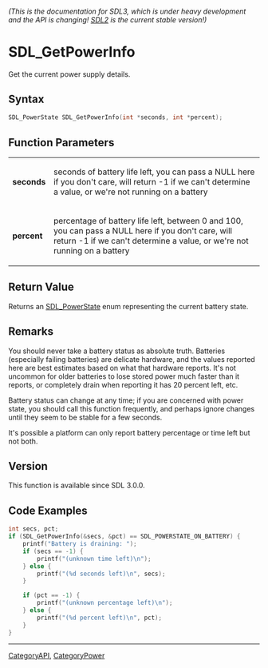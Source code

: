====== (This is the documentation for SDL3, which is under heavy development and the API is changing! [https://wiki.libsdl.org/ SDL2] is the current stable version!) ======
= SDL_GetPowerInfo =

Get the current power supply details.

== Syntax ==

<syntaxhighlight lang='c'>
SDL_PowerState SDL_GetPowerInfo(int *seconds, int *percent);
</syntaxhighlight>

== Function Parameters ==

{|
|'''seconds'''
|seconds of battery life left, you can pass a NULL here if you don't care, will return -1 if we can't determine a value, or we're not running on a battery
|-
|'''percent'''
|percentage of battery life left, between 0 and 100, you can pass a NULL here if you don't care, will return -1 if we can't determine a value, or we're not running on a battery
|}

== Return Value ==

Returns an [[SDL_PowerState]] enum representing the current battery state.

== Remarks ==

You should never take a battery status as absolute truth. Batteries
(especially failing batteries) are delicate hardware, and the values
reported here are best estimates based on what that hardware reports. It's
not uncommon for older batteries to lose stored power much faster than it
reports, or completely drain when reporting it has 20 percent left, etc.

Battery status can change at any time; if you are concerned with power
state, you should call this function frequently, and perhaps ignore changes
until they seem to be stable for a few seconds.

It's possible a platform can only report battery percentage or time left
but not both.

== Version ==

This function is available since SDL 3.0.0.

== Code Examples ==

<syntaxhighlight lang='c++'>
int secs, pct;
if (SDL_GetPowerInfo(&secs, &pct) == SDL_POWERSTATE_ON_BATTERY) {
    printf("Battery is draining: ");
    if (secs == -1) {
        printf("(unknown time left)\n");
    } else {
        printf("(%d seconds left)\n", secs);
    }

    if (pct == -1) {
        printf("(unknown percentage left)\n");
    } else {
        printf("(%d percent left)\n", pct);
    }
}
</syntaxhighlight>

----
[[CategoryAPI]], [[CategoryPower]]


